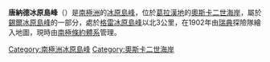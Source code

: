 {{Coord|65|5|S|60|6|W|source:GNIS|display=title}}

'''唐納德冰原島峰'''（{{lang-en|Donald Nunatak}}）是[[南極洲|南極洲]]的[[冰原島峰|冰原島峰]]，位於[[葛拉漢地|葛拉漢地]]的[[奧斯卡二世海岸|奧斯卡二世海岸]]，屬於[[錫爾冰原島峰|錫爾冰原島峰]]的一部分，處於[[格雷冰原島峰|格雷冰原島峰]]以北3公里，在1902年由[[瑞典|瑞典]]探險隊繪入地圖，現時由[[南極條約體系|南極條約體系]]管理。

{{DEFAULTSORT:Donald Nunatak}}
[[Category:南極洲冰原島峰|Category:南極洲冰原島峰]]
[[Category:奧斯卡二世海岸|Category:奧斯卡二世海岸]]


{{OscarIICoast-geo-stub}}